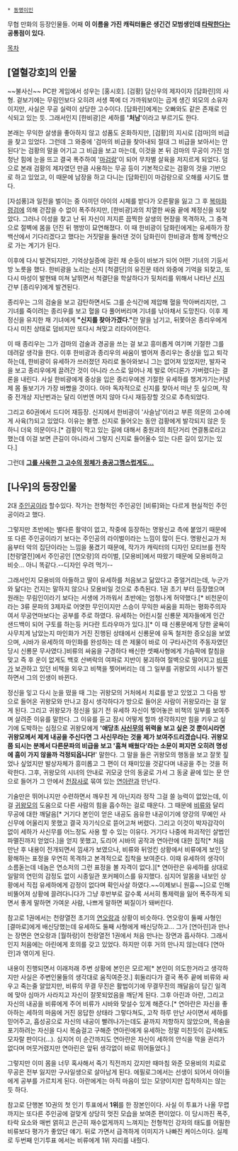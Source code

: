  * [[동명이인]]

무협 만화의 등장인물들. 어째 '''이 이름을 가진 캐릭터들은 생긴건 모범생인데 [[타락]]한다는 공통점이 있다.'''

[[목차]]

== [열혈강호]의 인물 ==
~~불사신~~
PC판 게임에서 성우는 [홍시호]. [검황] 담신우의 제자이자 [담화린]의 사형. 겉보기에는 무림인보다 오히려 서생 쪽에 더 가까워보이는 곱게 생긴 외모의 소유자이지만, 사실은 무공 실력이 상당한 고수이다. [담화린]에게는 오빠와도 같은 존재로 인식되고 있는 듯. 그래서인지 [한비광]은 세하를 ''''처남''''이라고 부르기도 한다.

본래는 무익한 살생을 좋아하지 않고 성품도 온화하지만, [검황]의 지시로 [검마]의 비급을 찾고 있었다. 그런데 그 와중에 '검마의 비급을 찾아내되 절대 그 비급을 보아서는 안 된다'는 검황의 말을 어기고 그 비급을 보고 마는데, 이것을 본 뒤 검마의 무공이 가진 엄청난 힘에 눈을 뜨고 결국 폭주하여 '[[마검랑]]'이 되어 무차별 살육을 저지르게 되었다. 덤으로 본래 검황의 제자였던 만큼 사용하는 무공 등이 기본적으로는 검황의 것을 기반으로 하고 있었고, 이 때문에 남장을 하고 다니는 [담화린]이 마검랑으로 오해를 사기도 했다.

[자섬풍]과 일전을 벌이는 중 아끼던 아이의 시체를 받다가 오른팔을 잃고 그 후 [[복마화령검]]에 의해 걷잡을 수 없이 폭주하지만, [한비광]과의 치열한 싸움 끝에 제정신을 되찾았다. 그러나 이성을 찾고 난 뒤 자신이 저지른 끔찍한 살생의 현장을 목격하자, 그 충격으로 절벽에 몸을 던진 뒤 행방이 묘연해졌다. 이 때 한비광이 담화린에게는 유세하가 장백산에서 기다리겠다고 했다는 거짓말을 둘러댄 것이 담화린이 한비광과 함께 장백산으로 가는 계기가 된다.

이후에 다시 발견되지만, 기억상실증에 걸린 채 순둥이 바보가 되어 어떤 기녀의 기둥서방 노릇을 했다. 한비광을 노리는 신지 [척결단]의 유진문 테러 와중에 기억을 되찾고, 또다시 마성이 발현돼 미쳐 날뛰면서 척결단을 학살하다가 뒷처리를 위해서 나타난 [[신지]] 간부 [종리우]에게 발견된다.

종리우는 그의 검술을 보고 감탄하면서도 그를 순식간에 제압해 혈을 막아버리지만, 그 기녀를 죽이려는 종리우를 보고 혈을 다 풀어버리며 기녀를 낚아채서 도망친다.
이후 제정신을 유지한 채 기녀에게 '''"신지를 찾아가겠다."'''란 말을 남기고, 뒤쫓아온 종리우에게 다시 미친 상태로 덤비지만 또다시 쳐맞고 리타이어한다.

이 때 종리우는 그가 검마의 검술과 경공을 쓰는 걸 보고 흥미롭게 여기며 기절한 그를 데려갈 생각을 한다. 이후 한비광과 종리우의 싸움이 벌어져 종리우는 중상을 입고 퇴각하는데, 한비광이 유세하가 쓰러졌던 자리로 돌아와보니 그는 없어져 있었지만, 발자국을 보고 종리우에게 끌려간 것이 아니라 스스로 일어나 제 발로 어디론가 가버렸다는 결론을 내린다. 사실 한비광에게 중상을 입은 종리우에겐 기절한 유세하를 챙겨가기는커녕 제 몸 돌보기가 가장 바빴을 것이다. 아마 독자적으로 신지를 찾아서 떠난 듯 싶으며, 작중 전개상 지난번과는 달리 이번엔 머지 않아 다시 재등장할 것으로 추측되었다.

그리고 60권에서 드디어 재등장. 신지에서 한비광이 '사슬남'이라고 부른 의문의 고수에게 사육(?)되고  있었다. 이유는 불명. 신지로 들어오는 동안 검황에게 발각되지 않은 듯하니 더욱 의문이다.[* 검황이 막고 있는 길에 대해서 중원과의 최단거리 연결통로라고 했는데 이걸 보면 큰길이 아니라서 그렇지 신지로 들어올수 있는 다른 길이 있기는 있다.]

그런데 '''[[백강|그를 사육한 그 고수의 정체가 충공그깽스럽게도...]]'''
== [나우]의 등장인물 ==
2대 [[주인공]]이라 할수있다. 작가는 전형적인 주인공인 [비류]와는 다르게 현실적인 주인공이라고 했다.

그렇지만 초반에는 별다른 활약이 없고, 작중에 등장하는 명왕신교 측에 붙었기 때문에 또 다른 주인공이라기 보다는 주인공의 라이벌이라는 느낌이 많이 든다. 명왕신교가 처음부터 악의 집단이라는 느낌을 풍겼기 때문에, 작가가 캐릭터의 디자인 모티브를 전작 [천랑열전]에서 주인공인 [연오랑]의 라이벌, [모용비]에서 따왔기 때문에 모용비하고 비슷… 아니 똑같다.--디자인 우려 먹기--

그래서인지 모용비의 아들하고 딸이 유세하를 처음보고 닮았다고 중얼거리는데, 누군가와 닮다는 건지는 말하지 않으나 모용비일 것으로 추측된다. 1권 초기 부터 등장했으며 원래는 무림인이라기 보다는 서생에 가까워서 초반에는 엄청나게 허약했다.[* 비천문이라는 3류 문파의 3제자로 어엿한 무인이지만 스승이 무익한 싸움을 피하는 평화주의자여서 무공연마보다는 공부를 주로 하였다. 유세하는 어린시절 신룡문 제자들에게 인간 샌드백이 되어 구토를 하는등 커다란 트라우마가 있다.][* 이 때 신룡문에게 당한 굴욕이 사무치게 남았는지 마인화가 거진 진행된 상태에서 신룡문에 유독 철저한 증오심을 보였으며, 시바가 유세하의 마인화를 완성하는 데 쓴 제물이 바로 이 구타사건의 주동자였던 당시 신룡문 무사였다.]비류의 싸움을 구경하다 배신한 셋째사형에게 가슴팍에 칼침을 맞고 즉 후 운이 없게도 백호 산벼락의 여파로 지반이 붕괴하여 절벽으로 떨어지고 [[비류]]가 보관하고 있던 비책을 외우고 비책을 찢어버리는 데 그 일부를 귀왕모의 시녀가 발견하면서 그의 인생이 바뀐다. 

정신을 잏고 다시 눈을 떴을 때 그는 귀왕모의 거처에서 치료를 받고 있었고 그 다음 방으로 들어온 귀왕모와 만나고 잠시 생각하다가 방으로 들어온 사람이 귀왕모라는 걸 알게 된다. 그리고 귀왕모가 정신을 잃기 전 유세하 자신이 찢어놓은 비책의 일부를 보여주며 살려준 이유를 말한다. 그 이유를 듣고 잠시 어떻게 할까 생각하지만 힘을 키우고 싶기에 도박하는 심정으로 귀왕모에게 ''''애당초 [[사신무]]의 위력을 보고 싶은 것 뿐이시라면 귀왕모께서 제게 내공을 주신다면 그 사신무라는 것을 제가 보여주드리겠습니다. 귀왕모쯤 되시는 분께서 다른문파의 비급을 보고 '훔쳐 배웠다'라는 소문이 퍼지면 오히려 명성에 흠이 가지 않을까 걱정되옵니다!'''' 말한다. 그 말을 들은 귀왕모의 행동을 보고 잘못 짚었나 싶었지만 발상자체가 흥미롭고 그 편이 더 재미있을 것같다며 내공을 주는 것을 허락한다. 그후, 귀왕모의 시녀의 안내로 귀모궁 안의 동굴로 가서 그 동굴 끝에 있는 문 안으로 들어가 그 안에서 [[천잠사]]로 묶여 있는 [[연아란]]과 만난다.

기술만은 뛰어나지만 수련하면서 깨우친 게 아닌지라 정작 그걸 쓸 능력이 없었는데, 이걸 [[귀왕모]]의 도움으로 다른 사람의 힘을 흡수하는 걸로 때운다. 그 때문에 [[비류]]와 달리 무공에 대한 깨달음[* 거기다 본인이 얻은 내공도 음유한 내공이기에 양강의 무예인 사신무에 어울리지 못했고 결국 자기식으로 뜯어고쳐 버렸다. 그리고 이것이 박자감각이 없이 세하가 사신무를 어느정도 사용 할 수 있는 이유다. 거기다 나중에 파괴적인 살법인 파멸진까지 얻었다.]을 얻지 못했고, 도리어 시바의 공작과 연아란에 대한 집착[* 처음 만난 후 내용이 전개되면서 낌새가 보였으나, 비류와 뒤엉킨 상황에서 비류에게 보인 당황해하는 표정을 우연히 목격하고 본격적으로 집착을 보여준다. 이때 유세하의 생각이 소름돋는데 네놈은 연소저의 그런 표정을 볼 자격이 없다.][* 연아란은 유세하를 상대로 일말의 연민의 감정도 없이 시종일관 포커페이스를 유지했다. 심지어 알몸을 내보인 상황에서 직접 유세하에게 감정이 없다며 확인사살 하였다.~~이제보니 원흉~~]으로 인해 비뚤어져 상황에 끌려다니다가 그냥 후반부로 갈수록 서서히 통제력을 잃어 폭주하게 되면서 좋게 말하면 가여운 사람, 나쁘게 말하면 찌질이가 돼버린다.

참고로 1권에서는 천량열전 초기의 [[연오랑]]과 상황이 비슷하다. 연오랑이 둘째 사형인 [결마로]에게 배신당했는데 유세하도 둘째 사형에게 배신당하고… 그가 [연아린]과 만나는 장면은 연오랑과 [월하랑]이 천랑열전 1권에서 처음 만나는 장면과 흡사하다. 그래서인지 처음에는 아린에게 호의를 갖고 있었다. 하지만 이후 거의 만나지 않는데다 [연아란]과 엮이게 된다.

내용이 진행되면서 이래저래 주변 상황에 본인은 모르게[* 본인이 의도한거라고 생각하지만 사실은 주변인물들의 생각대로 움직여준것.] 휘둘리다가 결국 폭주 끝에 비류와 싸우고 죽는줄 알았지만, 비류의 무결 무진은 활법이기에 무결무진의 깨달음이 담긴 일격에 맞아 심마가 사라지고 자신이 잘못되었음을 깨닫게 된다. 그후 아린과 아란, 그리고 자신의 내공을 비류에게 주어 비류가 시바와 맞설수 있게 해준다.[* 연아란은 자신을 좋아하는 세하의 마음에 거진 응답한 상태라 그렇다쳐도, 고작 하루 만난 사이면서 세하를 믿어주고, 흡성공으로 자신의 내공이 빨려나가는데도 끝까지 저항하지 않았으며, 목숨을 포기하려는 자신을 다시 목숨걸고 구해준 연아린에게 유세하는 정말 미친듯이 감사해도 모자랄 판이다(...). 심지어 이 순간까지도 연아란은 자신이 세하의 안식을 막을 권리가 없다며 머뭇거렸지만 연아린은 앞뒤 생각없이 바로 뛰어들었다.]

그렇지만 이미 몸을 너무 혹사해서 죽기 직전까지 갔지만 때마침 와준 모용비의 치료로 무공은 전부 잃지만 구사일생으로 살아남게 된다. 에필로그에서는 선생이 되어서 아이들에게 공부를 가르치게 된다. 아란에게는 아직 마음이 있는 모양이지만 집착하지는 않는듯 하다.

참고로 단행본 10권의 첫 인기 투표에서 '''1위'''를 한 장본인이다. 사실 이 투표가 나올 무렵까지는 또다른 주인공에 걸맞게 상당히 멋진 모습을 보여준 편이었다. 이 당시까진 폭주, 타락 요소와 매번 얽히고 은근히 재수없게까지 느껴지는 전형적인 강자의 태도를 어필한 비류보다 평가가 좋았단 얘기. 뒤로 가면서 급격하게 이미지가 나빠진 케이스이다. 실제로 두번째 인기투표 에서는 비류에게 1위 자리를 내줬다.
